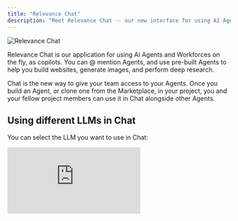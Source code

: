 ```yaml
---
title: "Relevance Chat"
description: "Meet Relevance Chat -- our new interface for using AI Agents and Workforces on the fly"
---
```


![Relevance Chat](/images/hero-chat.png)

Relevance Chat is our application for using AI Agents and Workforces on the fly, as copilots. You can @ mention Agents, and use pre-built Agents to help you build websites, generate images, and perform deep research. 

Chat is the new way to give your team access to your Agents. Once you build an Agent, or clone one from the Marketplace, in your project, you and your fellow project members can use it in Chat alongside other Agents. 

## Using different LLMs in Chat

You can select the LLM you want to use in Chat:

<div style={{ width:"100%",position:"relative"}}>
<iframe src="https://app.supademo.com/embed/cmfgfi5x0bz4239ozw2fj4het" frameBorder="0" title="How to set up Google Drive as a source of Knowledge" allow="clipboard-write" webkitallowfullscreen="true" mozallowfullscreen="true" allowfullscreen style={{ position:"absolute",top:0,left:0,width:"100%",height:"100%",border:"3px solid #5E43CE",borderRadius:"10px" }} />
</div>

1. Click on the cog icon in the top right of your screen
2. Choose the 'Chat Model' on the pop-up that appears

You can also add to the System Prompt for your Chat from this screen. 

## Chat modes

You can choose different Chat modes to call your Agents. 

<Columns cols={2}>
    <Card title="Single Agent Mode" href="/chat/chat-modes/single-agent-mode" icon="person">
        Work with a single Agent in Chat
    </Card>
    <Card title="Multi Agent Mode" href="/chat/chat-modes/multi-agent-mode" icon="people">
        Work with multiple Agents in Chat
    </Card>
</Columns>

## Chat agents

You can also @ mention Agents built specifically for Chat. 

<Columns cols={2}>
    <Card title="Website Builder" href="/chat/chat-agents/website-builder" icon="globe">
        Build websites with our Website Builder Agent
    </Card>
    <Card title="Deep Researcher" href="/chat/chat-agents/deep-researcher" icon="school">
        Perform deep research with our Deep Researcher Agent with OpenAI
    </Card>
    <Card title="Image Generator" href="/chat/chat-agents/image-generator" icon="image">
        Generate images with our Image Generator Agent
    </Card>
</Columns>

## Frequently asked questions (FAQs)

<AccordionGroup>
    <Accordion title="Can I use different LLMs in Chat?">
    Yes, you can select the LLM you want to use in Chat by following these steps:

    1. Click on the cog icon in the top right of your screen
    2. Choose the 'Chat Model' on the pop-up that appears

    You can also add to the System Prompt for your Chat from this screen. 
    </Accordion>
    <Accordion title="Are you launching a mobile app soon?">Watch this space!</Accordion>
    <Accordion title="Can I call my Workforces in Chat?">We're working on adding this feature soon!</Accordion>
    <Accordion title="Which Agents will show up in Chat - all the Agents in my organization, or just the ones in a specific project?">You'll be able to select the project you want to use Chat on in the bottom left. You'll be able to use all of the Agents you have access to in this project. If you want to access Agents in another project, you'll need to switch to that project in the bottom left.</Accordion>
</AccordionGroup>